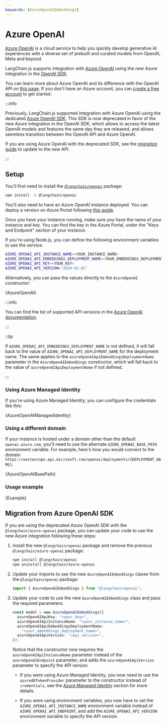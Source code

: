 ```yaml
---
keywords: [AzureOpenAIEmbeddings]
---
```



# Azure OpenAI

[Azure OpenAI](https://azure.microsoft.com/products/ai-services/openai-service/) is a cloud service to help you quickly develop generative AI experiences with a diverse set of prebuilt and curated models from OpenAI, Meta and beyond.

LangChain.js supports integration with [Azure OpenAI](https://azure.microsoft.com/products/ai-services/openai-service/) using the new Azure integration in the [OpenAI SDK](https://github.com/openai/openai-node).

You can learn more about Azure OpenAI and its difference with the OpenAI API on [this page](https://learn.microsoft.com/azure/ai-services/openai/overview). If you don't have an Azure account, you can [create a free account](https://azure.microsoft.com/free/) to get started.

:::info

Previously, LangChain.js supported integration with Azure OpenAI using the dedicated [Azure OpenAI SDK](https://github.com/Azure/azure-sdk-for-js/tree/main/sdk/openai/openai). This SDK is now deprecated in favor of the new Azure integration in the OpenAI SDK, which allows to access the latest OpenAI models and features the same day they are released, and allows seemless transition between the OpenAI API and Azure OpenAI.

If you are using Azure OpenAI with the deprecated SDK, see the [migration guide](#migration-from-azure-openai-sdk) to update to the new API.

:::

## Setup

You'll first need to install the [`@langchain/openai`](https://www.npmjs.com/package/@langchain/openai) package:


<IntegrationInstallTooltip></IntegrationInstallTooltip>

```bash npm2yarn
npm install -S @langchain/openai
```

You'll also need to have an Azure OpenAI instance deployed. You can deploy a version on Azure Portal following [this guide](https://learn.microsoft.com/azure/ai-services/openai/how-to/create-resource?pivots=web-portal).

Once you have your instance running, make sure you have the name of your instance and key. You can find the key in the Azure Portal, under the "Keys and Endpoint" section of your instance.

If you're using Node.js, you can define the following environment variables to use the service:

```bash
AZURE_OPENAI_API_INSTANCE_NAME=<YOUR_INSTANCE_NAME>
AZURE_OPENAI_API_EMBEDDINGS_DEPLOYMENT_NAME=<YOUR_EMBEDDINGS_DEPLOYMENT_NAME>
AZURE_OPENAI_API_KEY=<YOUR_KEY>
AZURE_OPENAI_API_VERSION="2024-02-01"
```

Alternatively, you can pass the values directly to the `AzureOpenAI` constructor:



<UnifiedModelParamsTooltip></UnifiedModelParamsTooltip>

<CodeBlock language="typescript">{AzureOpenAI}</CodeBlock>

:::info

You can find the list of supported API versions in the [Azure OpenAI documentation](https://learn.microsoft.com/azure/ai-services/openai/reference).

:::

::tip

If `AZURE_OPENAI_API_EMBEDDINGS_DEPLOYMENT_NAME` is not defined, it will fall back to the value of `AZURE_OPENAI_API_DEPLOYMENT_NAME` for the deployment name. The same applies to the `azureOpenAIApiEmbeddingsDeploymentName` parameter in the `AzureOpenAIEmbeddings` constructor, which will fall back to the value of `azureOpenAIApiDeploymentName` if not defined.

:::

### Using Azure Managed Identity

If you're using Azure Managed Identity, you can configure the credentials like this:


<CodeBlock language="typescript">{AzureOpenAIManagedIdentity}</CodeBlock>

### Using a different domain

If your instance is hosted under a domain other than the default `openai.azure.com`, you'll need to use the alternate `AZURE_OPENAI_BASE_PATH` environment variable.
For example, here's how you would connect to the domain `https://westeurope.api.microsoft.com/openai/deployments/{DEPLOYMENT_NAME}`:


<CodeBlock language="typescript">{AzureOpenAIBasePath}</CodeBlock>

### Usage example


<CodeBlock language="typescript">{Example}</CodeBlock>

## Migration from Azure OpenAI SDK

If you are using the deprecated Azure OpenAI SDK with the `@langchain/azure-openai` package, you can update your code to use the new Azure integration following these steps:

1. Install the new `@langchain/openai` package and remove the previous `@langchain/azure-openai` package:
   ```bash npm2yarn
   npm install @langchain/openai
   npm uninstall @langchain/azure-openai
   ```
2. Update your imports to use the new `AzureOpenAIEmbeddings` classe from the `@langchain/openai` package:
   ```typescript
   import { AzureOpenAIEmbeddings } from "@langchain/openai";
   ```
3. Update your code to use the new `AzureOpenAIEmbeddings` class and pass the required parameters:

   ```typescript
   const model = new AzureOpenAIEmbeddings({
     azureOpenAIApiKey: "<your_key>",
     azureOpenAIApiInstanceName: "<your_instance_name>",
     azureOpenAIApiEmbeddingsDeploymentName:
       "<your_embeddings_deployment_name>",
     azureOpenAIApiVersion: "<api_version>",
   });
   ```

   Notice that the constructor now requires the `azureOpenAIApiInstanceName` parameter instead of the `azureOpenAIEndpoint` parameter, and adds the `azureOpenAIApiVersion` parameter to specify the API version.

   - If you were using Azure Managed Identity, you now need to use the `azureADTokenProvider` parameter to the constructor instead of `credentials`, see the [Azure Managed Identity](#using-azure-managed-identity) section for more details.

   - If you were using environment variables, you now have to set the `AZURE_OPENAI_API_INSTANCE_NAME` environment variable instead of `AZURE_OPENAI_API_ENDPOINT`, and add the `AZURE_OPENAI_API_VERSION` environment variable to specify the API version.
